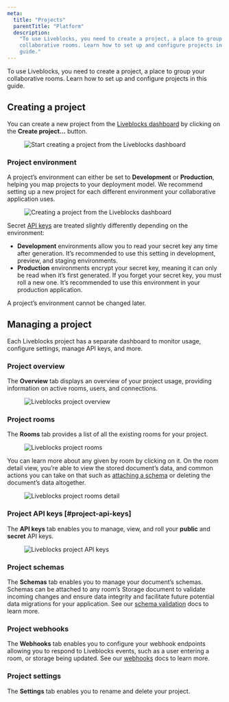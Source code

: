 ```yaml
---
meta:
  title: "Projects"
  parentTitle: "Platform"
  description:
    "To use Liveblocks, you need to create a project, a place to group your
    collaborative rooms. Learn how to set up and configure projects in this
    guide."
---
```


To use Liveblocks, you need to create a project, a place to group your
collaborative rooms. Learn how to set up and configure projects in this guide.

## Creating a project

You can create a new project from the [Liveblocks dashboard](/dashboard) by
clicking on the **Create project…** button.

<Figure>
  <Image
    src="/assets/projects/create-project.png"
    alt="Start creating a project from the Liveblocks dashboard"
    width={768}
    height={162}
  />
</Figure>

### Project environment

A project’s environment can either be set to **Development** or **Production**,
helping you map projects to your deployment model. We recommend setting up a new
project for each different environment your collaborative application uses.

<Figure>
  <Image
    src="/assets/projects/create-project-dialog.png"
    alt="Creating a project from the Liveblocks dashboard"
    width={768}
    height={520}
  />
</Figure>

Secret [API keys](#project-api-keys) are treated slightly differently depending
on the environment:

- **Development** environments allow you to read your secret key any time after
  generation. It’s recommended to use this setting in development, preview, and
  staging environments.
- **Production** environments encrypt your secret key, meaning it can only be
  read when it’s first generated. If you forget your secret key, you must roll a
  new one. It’s recommended to use this environment in your production
  application.

<Banner>

A project’s environment cannot be changed later.

</Banner>

## Managing a project

Each Liveblocks project has a separate dashboard to monitor usage, configure
settings, manage API keys, and more.

### Project overview

The **Overview** tab displays an overview of your project usage, providing
information on active rooms, users, and connections.

<Figure>
  <Image
    src="/assets/projects/project-overview.png"
    alt="Liveblocks project overview"
    width={768}
    height={406}
  />
</Figure>

### Project rooms

The **Rooms** tab provides a list of all the existing rooms for your project.

<Figure>
  <Image
    src="/assets/projects/project-rooms.png"
    alt="Liveblocks project rooms"
    width={768}
    height={406}
  />
</Figure>

You can learn more about any given by room by clicking on it. On the room detail
view, you’re able to view the stored document’s data, and common actions you can
take on that such as [attaching a schema](/docs/platform/schema-validation) or
deleting the document’s data altogether.

<Figure>
  <Image
    src="/assets/projects/project-rooms-detail.png"
    alt="Liveblocks project rooms detail"
    width={768}
    height={406}
  />
</Figure>

### Project API keys [#project-api-keys]

The **API keys** tab enables you to manage, view, and roll your **public** and
**secret** API keys.

<Figure>
  <Image
    src="/assets/projects/project-api-keys.png"
    alt="Liveblocks project API keys"
    width={768}
    height={406}
  />
</Figure>

### Project schemas

The **Schemas** tab enables you to manage your document’s schemas. Schemas can
be attached to any room’s Storage document to validate incoming changes and
ensure data integrity and facilitate future potential data migrations for your
application. See our [schema validation](/docs/platform/schema-validation) docs
to learn more.

### Project webhooks

The **Webhooks** tab enables you to configure your webhook endpoints allowing
you to respond to Liveblocks events, such as a user entering a room, or storage
being updated. See our [webhooks](/docs/platform/webhooks) docs to learn more.

### Project settings

The **Settings** tab enables you to rename and delete your project.
